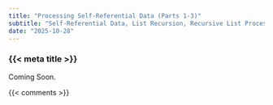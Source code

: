 ```yaml
---
title: "Processing Self-Referential Data (Parts 1-3)"
subtitle: "Self-Referential Data, List Recursion, Recursive List Processing, List Recursion Templates, List Recursion Examples, and Self-Referential Practice"
date: "2025-10-28"
---
```


### {{< meta title >}}

Coming Soon.

{{< comments >}}
